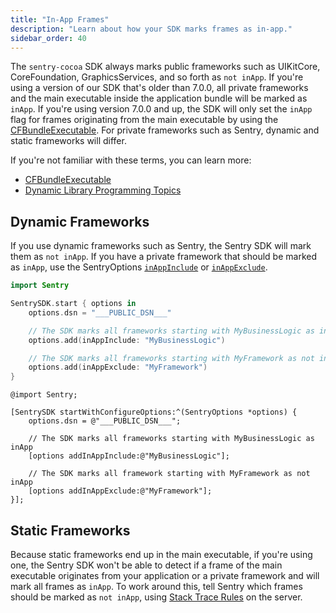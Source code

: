 ```yaml
---
title: "In-App Frames"
description: "Learn about how your SDK marks frames as in-app."
sidebar_order: 40
---
```


The `sentry-cocoa` SDK always marks public frameworks such as UIKitCore, CoreFoundation, GraphicsServices, and so forth as `not inApp`. If you're using a version of our SDK that's older than 7.0.0, all private frameworks and the main executable inside the application bundle will be marked as `inApp`. If you're using version 7.0.0 and up, the SDK will only set the `inApp` flag for frames originating from the main executable by using the [CFBundleExecutable](https://developer.apple.com/documentation/bundleresources/information_property_list/cfbundleexecutable). For private frameworks such as Sentry, dynamic and static frameworks will differ.

If you're not familiar with these terms, you can learn more:

- [CFBundleExecutable](https://developer.apple.com/documentation/bundleresources/information_property_list/cfbundleexecutable)
- [Dynamic Library Programming Topics](https://developer.apple.com/library/archive/documentation/DeveloperTools/Conceptual/DynamicLibraries/000-Introduction/Introduction.html)

## Dynamic Frameworks

If you use dynamic frameworks such as Sentry, the Sentry SDK will mark them as `not inApp`. If you have a private framework that should be marked as `inApp`, use the SentryOptions [`inAppInclude`](/platforms/apple/configuration/options/#in-app-include) or [`inAppExclude`](/platforms/apple/configuration/options/#in-app-exclude).

<SignInNote />

```swift {tabTitle:Swift}
import Sentry

SentrySDK.start { options in
    options.dsn = "___PUBLIC_DSN___"

    // The SDK marks all frameworks starting with MyBusinessLogic as inApp
    options.add(inAppInclude: "MyBusinessLogic")

    // The SDK marks all frameworks starting with MyFramework as not inApp
    options.add(inAppExclude: "MyFramework")
}
```

```objc {tabTitle:Objective-C}
@import Sentry;

[SentrySDK startWithConfigureOptions:^(SentryOptions *options) {
    options.dsn = @"___PUBLIC_DSN___";

    // The SDK marks all frameworks starting with MyBusinessLogic as inApp
    [options addInAppInclude:@"MyBusinessLogic"];

    // The SDK marks all framework starting with MyFramework as not inApp
    [options addInAppExclude:@"MyFramework"];
}];
```

## Static Frameworks

Because static frameworks end up in the main executable, if you're using one, the Sentry SDK won't be able to detect if a frame of the main executable
originates from your application or a private framework and will mark all frames as `inApp`. To work around this, tell Sentry which frames should be marked as `not inApp`, using [Stack Trace Rules](/concepts/data-management/event-grouping/stack-trace-rules/#stack-trace-rules) on the server.
